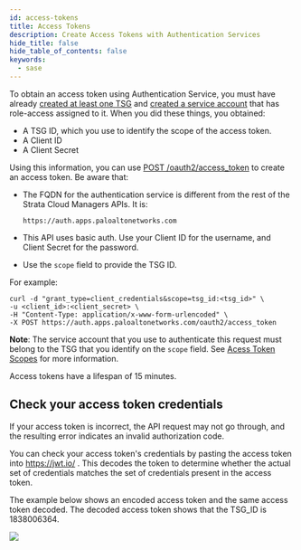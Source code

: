 ```yaml
---
id: access-tokens
title: Access Tokens
description: Create Access Tokens with Authentication Services
hide_title: false
hide_table_of_contents: false
keywords:
  - sase
---
```


To obtain an access token using Authentication Service, you must have already
[created at least one TSG](/scm/docs/tenant-service-groups)
and [created a service account](/scm/docs/service-accounts) that has role-access assigned to it.
When you did these things, you obtained:

- A TSG ID, which you use to identify the scope of the access token.
- A Client ID
- A Client Secret

Using this information, you can use
[POST /oauth2/access_token](/sase/api/auth/post-auth-v-1-oauth-2-access-token)
to create an access token. Be aware that:

- The FQDN for the authentication service is different from the rest of the Strata Cloud Managers APIs. It is:

  `https://auth.apps.paloaltonetworks.com`

- This API uses basic auth. Use your Client ID for the username, and Client Secret for the password.

- Use the `scope` field to provide the TSG ID.

For example:

    curl -d "grant_type=client_credentials&scope=tsg_id:<tsg_id>" \
    -u <client_id>:<client_secret> \
    -H "Content-Type: application/x-www-form-urlencoded" \
    -X POST https://auth.apps.paloaltonetworks.com/oauth2/access_token

**Note**: The service account that you use to authenticate this request must belong to the TSG that
you identify on the `scope` field. See [Acess Token Scopes](/scm/docs/scope) for more information.

Access tokens have a lifespan of 15 minutes.

## Check your access token credentials

If your access token is incorrect, the API request may not go through,
and the resulting error indicates an invalid authorization code.

You can check your access token's credentials by pasting the access token into https://jwt.io/ .
This decodes the token to determine whether the actual set of credentials matches the set of
credentials present in the access token.

The example below shows an encoded access token and the same access token decoded. The decoded
access token shows that the TSG_ID is 1838006364.

![](/sase/img/auth_token_decode.png)
